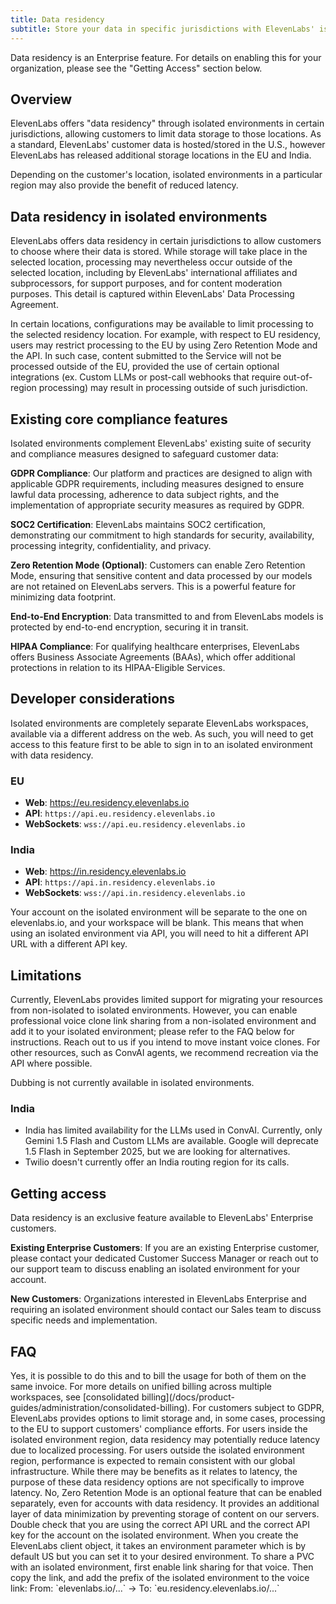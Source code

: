 ```yaml
---
title: Data residency
subtitle: Store your data in specific jurisdictions with ElevenLabs' isolated environments.
---
```


<Info>
  Data residency is an Enterprise feature. For details on enabling this for your organization,
  please see the "Getting Access" section below.
</Info>

## Overview

ElevenLabs offers "data residency" through isolated environments in certain jurisdictions, allowing customers to limit data storage to those locations. As a standard, ElevenLabs' customer data is hosted/stored in the U.S., however ElevenLabs has released additional storage locations in the EU and India.

Depending on the customer's location, isolated environments in a particular region may also provide the benefit of reduced latency.

## Data residency in isolated environments

ElevenLabs offers data residency in certain jurisdictions to allow customers to choose where their data is stored. While storage will take place in the selected location, processing may nevertheless occur outside of the selected location, including by ElevenLabs' international affiliates and subprocessors, for support purposes, and for content moderation purposes. This detail is captured within ElevenLabs' Data Processing Agreement.

In certain locations, configurations may be available to limit processing to the selected residency location. For example, with respect to EU residency, users may restrict processing to the EU by using Zero Retention Mode and the API. In such case, content submitted to the Service will not be processed outside of the EU, provided the use of certain optional integrations (ex. Custom LLMs or post-call webhooks that require out-of-region processing) may result in processing outside of such jurisdiction.

## Existing core compliance features

Isolated environments complement ElevenLabs' existing suite of security and compliance measures designed to safeguard customer data:

**GDPR Compliance**: Our platform and practices are designed to align with applicable GDPR requirements, including measures designed to ensure lawful data processing, adherence to data subject rights, and the implementation of appropriate security measures as required by GDPR.

**SOC2 Certification**: ElevenLabs maintains SOC2 certification, demonstrating our commitment to high standards for security, availability, processing integrity, confidentiality, and privacy.

**Zero Retention Mode (Optional)**: Customers can enable Zero Retention Mode, ensuring that sensitive content and data processed by our models are not retained on ElevenLabs servers. This is a powerful feature for minimizing data footprint.

**End-to-End Encryption**: Data transmitted to and from ElevenLabs models is protected by end-to-end encryption, securing it in transit.

**HIPAA Compliance**: For qualifying healthcare enterprises, ElevenLabs offers Business Associate Agreements (BAAs), which offer additional protections in relation to its HIPAA-Eligible Services.

## Developer considerations

Isolated environments are completely separate ElevenLabs workspaces, available via a different address on the web. As such, you will need to get access to this feature first to be able to sign in to an isolated environment with data residency.

### EU

- **Web**: https://eu.residency.elevenlabs.io
- **API**: `https://api.eu.residency.elevenlabs.io`
- **WebSockets**: `wss://api.eu.residency.elevenlabs.io`

### India

- **Web**: https://in.residency.elevenlabs.io
- **API**: `https://api.in.residency.elevenlabs.io`
- **WebSockets**: `wss://api.in.residency.elevenlabs.io`

Your account on the isolated environment will be separate to the one on elevenlabs.io, and your workspace will be blank. This means that when using an isolated environment via API, you will need to hit a different API URL with a different API key.

## Limitations

Currently, ElevenLabs provides limited support for migrating your resources from non-isolated to isolated environments. However, you can enable professional voice clone link sharing from a non-isolated environment and add it to your isolated environment; please refer to the FAQ below for instructions.
Reach out to us if you intend to move instant voice clones. For other resources, such as ConvAI agents, we recommend recreation via the API where possible.

Dubbing is not currently available in isolated environments.

### India

- India has limited availability for the LLMs used in ConvAI. Currently, only Gemini 1.5 Flash and Custom LLMs are available. Google will deprecate 1.5 Flash in September 2025, but we are looking for alternatives.
- Twilio doesn't currently offer an India routing region for its calls.

## Getting access

Data residency is an exclusive feature available to ElevenLabs' Enterprise customers.

**Existing Enterprise Customers**: If you are an existing Enterprise customer, please contact your dedicated Customer Success Manager or reach out to our support team to discuss enabling an isolated environment for your account.

**New Customers**: Organizations interested in ElevenLabs Enterprise and requiring an isolated environment should contact our Sales team to discuss specific needs and implementation.

## FAQ

<AccordionGroup>
  <Accordion title="Can I run my isolated environment in parallel with the non-isolated one?">
    Yes, it is possible to do this and to bill the usage for both of them on the same invoice. For
    more details on unified billing across multiple workspaces, see [consolidated
    billing](/docs/product-guides/administration/consolidated-billing).
  </Accordion>

<Accordion title="How does this relate to GDPR compliance?">
  For customers subject to GDPR, ElevenLabs provides options to limit storage and, in some cases,
  processing to the EU to support customers' compliance efforts.
</Accordion>

<Accordion title="Do isolated environments impact API performance?">
  For users inside the isolated environment region, data residency may potentially reduce latency
  due to localized processing. For users outside the isolated environment region, performance is
  expected to remain consistent with our global infrastructure. While there may be benefits as it
  relates to latency, the purpose of these data residency options are not specifically to improve
  latency.
</Accordion>

<Accordion title="Is Zero Retention Mode automatically enabled in isolated environments?">
  No, Zero Retention Mode is an optional feature that can be enabled separately, even for accounts
  with data residency. It provides an additional layer of data minimization by preventing storage of
  content on our servers.
</Accordion>

<Accordion title="My API requests to the isolated environment are failing">
  Double check that you are using the correct API URL and the correct API key for the account on the
  isolated environment.
</Accordion>

<Accordion title="How do I use an isolated environment in the SDK?">
  When you create the ElevenLabs client object, it takes an environment parameter which is by
  default US but you can set it to your desired environment.
</Accordion>

  <Accordion title="How do I share a PVC from a non-isolated environment to an isolated environment?">
    To share a PVC with an isolated environment, first enable link sharing for that voice. Then copy
    the link, and add the prefix of the isolated environment to the voice link: From:
    `elevenlabs.io/...` → To: `eu.residency.elevenlabs.io/...`
  </Accordion>
</AccordionGroup>
